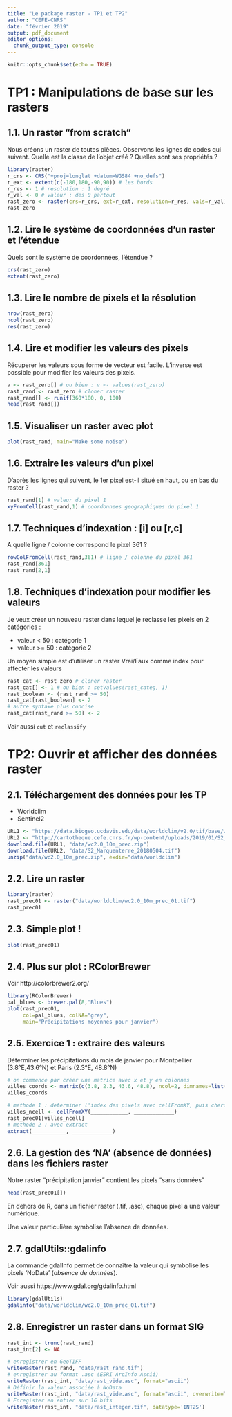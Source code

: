 ```yaml
---
title: "Le package raster - TP1 et TP2"
author: "CEFE-CNRS"
date: "février 2019"
output: pdf_document
editor_options: 
  chunk_output_type: console
---
```


```r
knitr::opts_chunk$set(echo = TRUE)
```



# TP1 : Manipulations de base sur les rasters

## 1.1. Un raster "from scratch"
Nous créons un raster de toutes pièces. Observons les lignes de codes qui suivent. Quelle est la classe de l'objet créé ? Quelles sont ses propriétés ?

```r
library(raster)
r_crs <- CRS("+proj=longlat +datum=WGS84 +no_defs")
r_ext <- extent(c(-180,180,-90,90)) # les bords 
r_res <- 1 # resolution : 1 degré
r_val <- 0 # valeur : des 0 partout
rast_zero <- raster(crs=r_crs, ext=r_ext, resolution=r_res, vals=r_val)
rast_zero
```

## 1.2. Lire le système de coordonnées d'un raster et l'étendue
Quels sont le système de coordonnées, l'étendue ?
```r
crs(rast_zero) 
extent(rast_zero)
```

## 1.3. Lire le nombre de pixels et la résolution
```r
nrow(rast_zero)
ncol(rast_zero)
res(rast_zero)
```

## 1.4. Lire et modifier les valeurs des pixels
Récuperer les valeurs sous forme de vecteur est facile. L'inverse est possible pour modifier les valeurs des pixels.

```r
v <- rast_zero[] # ou bien : v <- values(rast_zero)
rast_rand <- rast_zero # cloner raster
rast_rand[] <- runif(360*180, 0, 100)
head(rast_rand[])
```

## 1.5. Visualiser un raster avec plot
```r
plot(rast_rand, main="Make some noise")
```

## 1.6. Extraire les valeurs d'un pixel
D'après les lignes qui suivent, le 1er pixel est-il situé en haut, ou en bas du raster ?
```r
rast_rand[1] # valeur du pixel 1
xyFromCell(rast_rand,1) # coordonnees geographiques du pixel 1
```

## 1.7. Techniques d'indexation : [i] ou [r,c]
A quelle ligne / colonne correspond le pixel 361 ?
```r
rowColFromCell(rast_rand,361) # ligne / colonne du pixel 361
rast_rand[361]
rast_rand[2,1]
```

## 1.8. Techniques d'indexation pour modifier les valeurs
Je veux créer un nouveau raster dans lequel je reclasse les pixels en 2 catégories :

- valeur < 50 : catégorie 1
- valeur >= 50 : catégorie 2

Un moyen simple est d'utiliser un raster Vrai/Faux comme index pour affecter les valeurs

```r
rast_cat <- rast_zero # cloner raster
rast_cat[] <- 1 # ou bien : setValues(rast_categ, 1)
rast_boolean <- (rast_rand >= 50)
rast_cat[rast_boolean] <- 2 
# autre syntaxe plus concise
rast_cat[rast_rand >= 50] <- 2 
```

Voir aussi `cut` et `reclassify` 


# TP2: Ouvrir et afficher des données raster

## 2.1. Téléchargement des données pour les TP

- Worldclim 
- Sentinel2

```r
URL1 <- "https://data.biogeo.ucdavis.edu/data/worldclim/v2.0/tif/base/wc2.0_10m_prec.zip"
URL2 <- "http://cartotheque.cefe.cnrs.fr/wp-content/uploads/2019/01/S2_Marquenterre_20180504.tif"
download.file(URL1, "data/wc2.0_10m_prec.zip")
download.file(URL2, "data/S2_Marquenterre_20180504.tif")
unzip("data/wc2.0_10m_prec.zip", exdir="data/worldclim")
```


## 2.2. Lire un raster
```r
library(raster)
rast_prec01 <- raster("data/worldclim/wc2.0_10m_prec_01.tif")
rast_prec01
```

## 2.3. Simple plot !
```r
plot(rast_prec01)
```

## 2.4. Plus sur plot : RColorBrewer
Voir http://colorbrewer2.org/
```r
library(RColorBrewer)
pal_blues <- brewer.pal(8,"Blues")
plot(rast_prec01, 
     col=pal_blues, colNA="grey", 
     main="Précipitations moyennes pour janvier")
```

## 2.5. Exercice 1 : extraire des valeurs
Déterminer les précipitations du mois de janvier pour Montpellier (3.8°E,43.6°N) et Paris (2.3°E, 48.8°N)

```r
# on commence par créer une matrice avec x et y en colonnes
villes_coords <- matrix(c(3.8, 2.3, 43.6, 48.8), ncol=2, dimnames=list(c("MTP","PAR"), c("long","lat")))
villes_coords
```

```r
# methode 1 : determiner l'index des pixels avec cellFromXY, puis chercher la valeur
villes_ncell <- cellFromXY(____________, _____________)
rast_prec01[villes_ncell]
# methode 2 : avec extract
extract(___________, _____________)
```

## 2.6. La gestion des 'NA' (absence de données) dans les fichiers raster
Notre raster "précipitation janvier" contient les pixels "sans données"
```r
head(rast_prec01[])
```

En dehors de R, dans un fichier raster (.tif, .asc), chaque pixel a une valeur numérique. 

Une valeur particulière symbolise l'absence de données.

## 2.7. gdalUtils::gdalinfo
La commande gdalInfo permet de connaître la valeur qui symbolise les pixels 'NoData' (_absence de données_).

Voir aussi https://www.gdal.org/gdalinfo.html
```r
library(gdalUtils)
gdalinfo("data/worldclim/wc2.0_10m_prec_01.tif")
```

## 2.8. Enregistrer un raster dans un format SIG
```r
rast_int <- trunc(rast_rand)
rast_int[2] <- NA

# enregistrer en GeoTIFF
writeRaster(rast_rand, "data/rast_rand.tif")
# enregistrer au format .asc (ESRI ArcInfo Ascii)
writeRaster(rast_int, "data/rast_vide.asc", format="ascii")
# Définir la valeur associée à NoData
writeRaster(rast_int, "data/rast_vide.asc", format="ascii", overwrite=T, NAflag=-99)
# Enregister en entier sur 16 bits
writeRaster(rast_int, "data/rast_integer.tif", datatype='INT2S')
```


